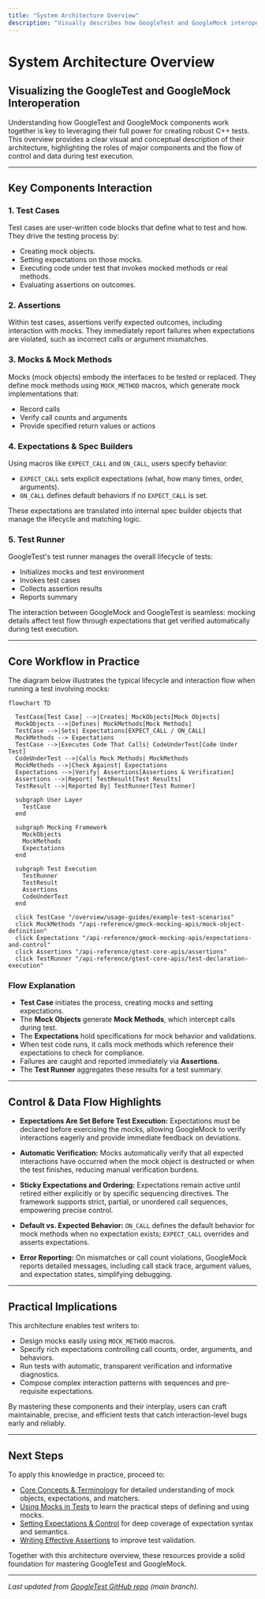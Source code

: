 ```yaml
---
title: "System Architecture Overview"
description: "Visually describes how GoogleTest and GoogleMock interoperate, identifying major components, core workflows, and data or control flow with a mermaid diagram. Clarifies how test cases, assertions, mocks, and runners interact in practice."
---
```


# System Architecture Overview

## Visualizing the GoogleTest and GoogleMock Interoperation

Understanding how GoogleTest and GoogleMock components work together is key to leveraging their full power for creating robust C++ tests. This overview provides a clear visual and conceptual description of their architecture, highlighting the roles of major components and the flow of control and data during test execution.

---

## Key Components Interaction

### 1. Test Cases
Test cases are user-written code blocks that define what to test and how. They drive the testing process by:
- Creating mock objects.
- Setting expectations on those mocks.
- Executing code under test that invokes mocked methods or real methods.
- Evaluating assertions on outcomes.

### 2. Assertions
Within test cases, assertions verify expected outcomes, including interaction with mocks. They immediately report failures when expectations are violated, such as incorrect calls or argument mismatches.

### 3. Mocks & Mock Methods
Mocks (mock objects) embody the interfaces to be tested or replaced. They define mock methods using `MOCK_METHOD` macros, which generate mock implementations that:
- Record calls
- Verify call counts and arguments
- Provide specified return values or actions

### 4. Expectations & Spec Builders
Using macros like `EXPECT_CALL` and `ON_CALL`, users specify behavior:
- `EXPECT_CALL` sets explicit expectations (what, how many times, order, arguments).
- `ON_CALL` defines default behaviors if no `EXPECT_CALL` is set.

These expectations are translated into internal spec builder objects that manage the lifecycle and matching logic.

### 5. Test Runner
GoogleTest's test runner manages the overall lifecycle of tests:
- Initializes mocks and test environment
- Invokes test cases
- Collects assertion results
- Reports summary

The interaction between GoogleMock and GoogleTest is seamless: mocking details affect test flow through expectations that get verified automatically during test execution.

---

## Core Workflow in Practice

The diagram below illustrates the typical lifecycle and interaction flow when running a test involving mocks:

```mermaid
flowchart TD

  TestCase[Test Case] -->|Creates| MockObjects[Mock Objects]
  MockObjects -->|Defines| MockMethods[Mock Methods]
  TestCase -->|Sets| Expectations[EXPECT_CALL / ON_CALL]
  MockMethods --> Expectations
  TestCase -->|Executes Code That Calls| CodeUnderTest[Code Under Test]
  CodeUnderTest -->|Calls Mock Methods| MockMethods
  MockMethods -->|Check Against| Expectations
  Expectations -->|Verify| Assertions[Assertions & Verification]
  Assertions -->|Report| TestResult[Test Results]
  TestResult -->|Reported By| TestRunner[Test Runner]

  subgraph User Layer
    TestCase
  end

  subgraph Mocking Framework
    MockObjects
    MockMethods
    Expectations
  end

  subgraph Test Execution
    TestRunner
    TestResult
    Assertions
    CodeUnderTest
  end

  click TestCase "/overview/usage-guides/example-test-scenarios"
  click MockMethods "/api-reference/gmock-mocking-apis/mock-object-definition"
  click Expectations "/api-reference/gmock-mocking-apis/expectations-and-control"
  click Assertions "/api-reference/gtest-core-apis/assertions"
  click TestRunner "/api-reference/gtest-core-apis/test-declaration-execution"
```

### Flow Explanation
- **Test Case** initiates the process, creating mocks and setting expectations.
- The **Mock Objects** generate **Mock Methods**, which intercept calls during test.
- The **Expectations** hold specifications for mock behavior and validations.
- When test code runs, it calls mock methods which reference their expectations to check for compliance.
- Failures are caught and reported immediately via **Assertions**.
- The **Test Runner** aggregates these results for a test summary.

---

## Control & Data Flow Highlights

- **Expectations Are Set Before Test Execution:** Expectations must be declared before exercising the mocks, allowing GoogleMock to verify interactions eagerly and provide immediate feedback on deviations.

- **Automatic Verification:** Mocks automatically verify that all expected interactions have occurred when the mock object is destructed or when the test finishes, reducing manual verification burdens.

- **Sticky Expectations and Ordering:** Expectations remain active until retired either explicitly or by specific sequencing directives. The framework supports strict, partial, or unordered call sequences, empowering precise control.

- **Default vs. Expected Behavior:** `ON_CALL` defines the default behavior for mock methods when no expectation exists; `EXPECT_CALL` overrides and asserts expectations.

- **Error Reporting:** On mismatches or call count violations, GoogleMock reports detailed messages, including call stack trace, argument values, and expectation states, simplifying debugging.

---

## Practical Implications

This architecture enables test writers to:

- Design mocks easily using `MOCK_METHOD` macros.
- Specify rich expectations controlling call counts, order, arguments, and behaviors.
- Run tests with automatic, transparent verification and informative diagnostics.
- Compose complex interaction patterns with sequences and pre-requisite expectations.

By mastering these components and their interplay, users can craft maintainable, precise, and efficient tests that catch interaction-level bugs early and reliably.

---

## Next Steps

To apply this knowledge in practice, proceed to:

- [Core Concepts & Terminology](/overview/architecture-concepts/core-concepts-terminology) for detailed understanding of mock objects, expectations, and matchers.
- [Using Mocks in Tests](/api-reference/gmock-mocking-apis/mock-object-definition) to learn the practical steps of defining and using mocks.
- [Setting Expectations & Control](/api-reference/gmock-mocking-apis/expectations-and-control) for deep coverage of expectation syntax and semantics.
- [Writing Effective Assertions](/api-reference/gtest-core-apis/assertions) to improve test validation.

Together with this architecture overview, these resources provide a solid foundation for mastering GoogleTest and GoogleMock.

---

_Last updated from [GoogleTest GitHub repo](https://github.com/google/googletest) (main branch)._